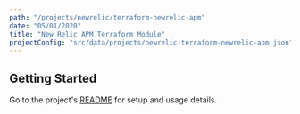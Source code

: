 ```yaml
---
path: "/projects/newrelic/terraform-newrelic-apm"
date: "05/01/2020"
title: "New Relic APM Terraform Module"
projectConfig: "src/data/projects/newrelic-terraform-newrelic-apm.json"
---
```


## Getting Started

Go to the project's [README](https://github.com/newrelic/terraform-newrelic-apm#readme) for setup and usage details.





